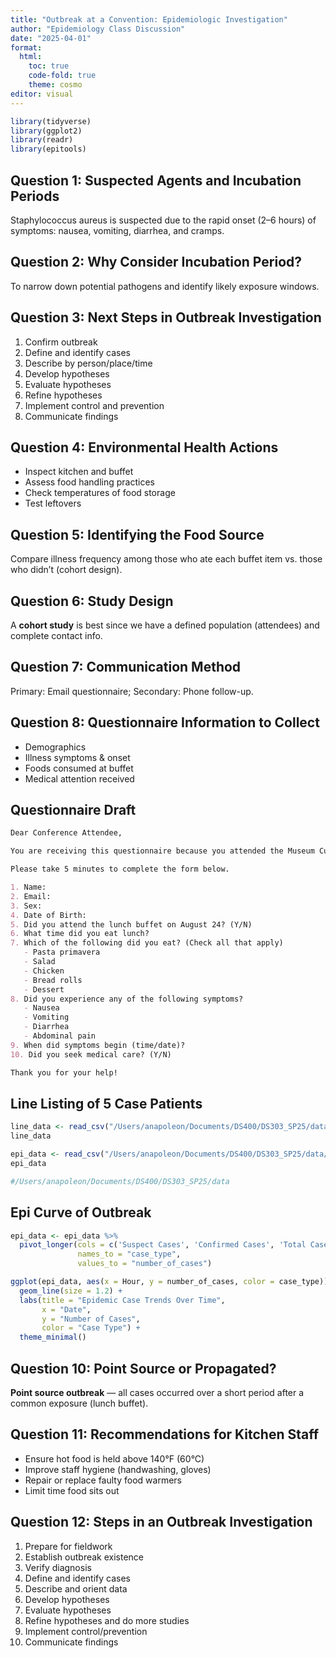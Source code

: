 ```yaml
---
title: "Outbreak at a Convention: Epidemiologic Investigation"
author: "Epidemiology Class Discussion"
date: "2025-04-01"
format:
  html:
    toc: true
    code-fold: true
    theme: cosmo
editor: visual
---
```


```r
library(tidyverse)
library(ggplot2)
library(readr)
library(epitools)
```

## Question 1: Suspected Agents and Incubation Periods

Staphylococcus aureus is suspected due to the rapid onset (2–6 hours) of symptoms: nausea, vomiting, diarrhea, and cramps.

## Question 2: Why Consider Incubation Period?

To narrow down potential pathogens and identify likely exposure windows.

## Question 3: Next Steps in Outbreak Investigation

1.  Confirm outbreak
2.  Define and identify cases
3.  Describe by person/place/time
4.  Develop hypotheses
5.  Evaluate hypotheses
6.  Refine hypotheses
7.  Implement control and prevention
8.  Communicate findings

## Question 4: Environmental Health Actions

-   Inspect kitchen and buffet
-   Assess food handling practices
-   Check temperatures of food storage
-   Test leftovers

## Question 5: Identifying the Food Source

Compare illness frequency among those who ate each buffet item vs. those who didn’t (cohort design).

## Question 6: Study Design

A **cohort study** is best since we have a defined population (attendees) and complete contact info.

## Question 7: Communication Method

Primary: Email questionnaire; Secondary: Phone follow-up.

## Question 8: Questionnaire Information to Collect

-   Demographics
-   Illness symptoms & onset
-   Foods consumed at buffet
-   Medical attention received

## Questionnaire Draft

```markdown
Dear Conference Attendee,

You are receiving this questionnaire because you attended the Museum Curators Conference on August 24th. Several attendees have become ill, and we are conducting a public health investigation.

Please take 5 minutes to complete the form below.

1. Name:
2. Email:
3. Sex:
4. Date of Birth:
5. Did you attend the lunch buffet on August 24? (Y/N)
6. What time did you eat lunch?
7. Which of the following did you eat? (Check all that apply)
   - Pasta primavera
   - Salad
   - Chicken
   - Bread rolls
   - Dessert
8. Did you experience any of the following symptoms?
   - Nausea
   - Vomiting
   - Diarrhea
   - Abdominal pain
9. When did symptoms begin (time/date)?
10. Did you seek medical care? (Y/N)

Thank you for your help!
```

## Line Listing of 5 Case Patients

```r
line_data <- read_csv("/Users/anapoleon/Documents/DS400/DS303_SP25/data/line_listing.csv")
line_data

epi_data <- read_csv("/Users/anapoleon/Documents/DS400/DS303_SP25/data/epi_curve.csv")
epi_data

#/Users/anapoleon/Documents/DS400/DS303_SP25/data
```

## Epi Curve of Outbreak

```r

epi_data <- epi_data %>% 
  pivot_longer(cols = c('Suspect Cases', 'Confirmed Cases', 'Total Cases'),
               names_to = "case_type",
               values_to = "number_of_cases")

ggplot(epi_data, aes(x = Hour, y = number_of_cases, color = case_type)) +
  geom_line(size = 1.2) +
  labs(title = "Epidemic Case Trends Over Time",
       x = "Date",
       y = "Number of Cases",
       color = "Case Type") +
  theme_minimal()
```

## Question 10: Point Source or Propagated?

**Point source outbreak** — all cases occurred over a short period after a common exposure (lunch buffet).

## Question 11: Recommendations for Kitchen Staff

-   Ensure hot food is held above 140°F (60°C)
-   Improve staff hygiene (handwashing, gloves)
-   Repair or replace faulty food warmers
-   Limit time food sits out

## Question 12: Steps in an Outbreak Investigation

1.  Prepare for fieldwork
2.  Establish outbreak existence
3.  Verify diagnosis
4.  Define and identify cases
5.  Describe and orient data
6.  Develop hypotheses
7.  Evaluate hypotheses
8.  Refine hypotheses and do more studies
9.  Implement control/prevention
10. Communicate findings
